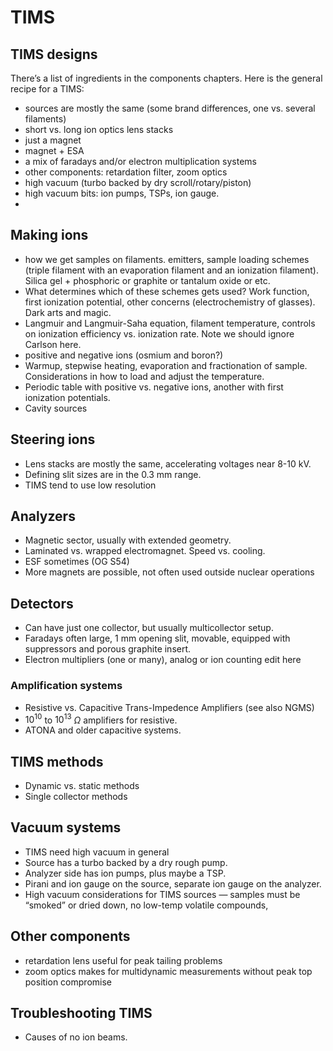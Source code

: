 # TIMS {#sec-TIMS}

## TIMS designs {#sec-TIMS-designs}

There's a list of ingredients in the components chapters. Here is the general recipe for a TIMS:

- sources are mostly the same (some brand differences, one vs. several filaments)
- short vs. long ion optics lens stacks
- just a magnet
- magnet + ESA
- a mix of faradays and/or electron multiplication systems
- other components: retardation filter, zoom optics
- high vacuum (turbo backed by dry scroll/rotary/piston)
- high vacuum bits: ion pumps, TSPs, ion gauge.
- 

## Making ions {#sec-TIMS-making-ions}

- how we get samples on filaments. emitters, sample loading schemes (triple filament with an evaporation filament and an ionization filament). Silica gel + phosphoric or graphite or tantalum oxide or etc. 
- What determines which of these schemes gets used? Work function, first ionization potential, other concerns (electrochemistry of glasses). Dark arts and magic.
- Langmuir and Langmuir-Saha equation, filament temperature, controls on ionization efficiency vs. ionization rate. Note we should ignore Carlson here.
- positive and negative ions (osmium and boron?)
- Warmup, stepwise heating, evaporation and fractionation of sample. Considerations in how to load and adjust the temperature.
- Periodic table with positive vs. negative ions, another with first ionization potentials. 
- Cavity sources

## Steering ions {#sec-TIMS-source-ion-optics}

- Lens stacks are mostly the same, accelerating voltages near 8-10 kV. 
- Defining slit sizes are in the 0.3 mm range.
- TIMS tend to use low resolution

## Analyzers {#sec-TIMS-analyzers}

- Magnetic sector, usually with extended geometry. 
- Laminated vs. wrapped electromagnet. Speed vs. cooling.
- ESF sometimes (OG S54)
- More magnets are possible, not often used outside nuclear operations

## Detectors {#sec-TIMS-detectors}

- Can have just one collector, but usually multicollector setup.
- Faradays often large, 1 mm opening slit, movable, equipped with suppressors and porous graphite insert. 
- Electron multipliers (one or many), analog or ion counting
edit here 

### Amplification systems {#sec-TIMS-amplifiers}

- Resistive vs. Capacitive Trans-Impedence Amplifiers (see also NGMS)
- $10^{10}$ to $10^{13}$ $\Omega$ amplifiers for resistive.
- ATONA and older capacitive systems.

## TIMS methods {#sec-TIMS-methods}

- Dynamic vs. static methods
- Single collector methods

## Vacuum systems {#sec-TIMS-vacuum-systems}

- TIMS need high vacuum in general
- Source has a turbo backed by a dry rough pump.
- Analyzer side has ion pumps, plus maybe a TSP.
- Pirani and ion gauge on the source, separate ion gauge on the analyzer.
- High vacuum considerations for TIMS sources --- samples must be "smoked" or dried down, no low-temp volatile compounds, 

## Other components {#sec-TIMS-other-components}

- retardation lens useful for peak tailing problems
- zoom optics makes for multidynamic measurements without peak top position compromise

## Troubleshooting TIMS 

- Causes of no ion beams.